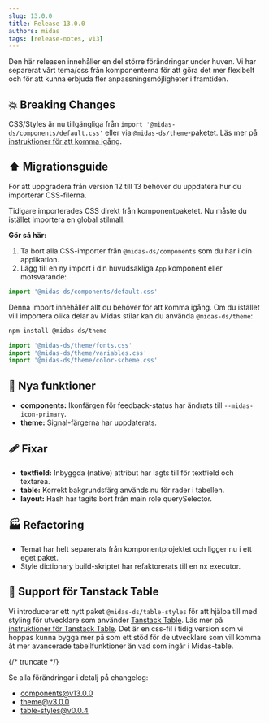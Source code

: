 ```yaml
---
slug: 13.0.0
title: Release 13.0.0
authors: midas
tags: [release-notes, v13]
---
```


Den här releasen innehåller en del större förändringar under huven. Vi har separerat vårt tema/css från komponenterna för att
göra det mer flexibelt och för att kunna erbjuda fler anpassningsmöjligheter i framtiden.

## 💥 Breaking Changes

CSS/Styles är nu tillgängliga från `import '@midas-ds/components/default.css'` eller via `@midas-ds/theme`-paketet. Läs mer
på [instruktioner för att komma igång](/get-started/install/).

## ⬆️ Migrationsguide

För att uppgradera från version 12 till 13 behöver du uppdatera hur du importerar CSS-filerna.

Tidigare importerades CSS direkt från komponentpaketet. Nu måste du istället importera en global stilmall.

**Gör så här:**

1.  Ta bort alla CSS-importer från `@midas-ds/components` som du har i din applikation.
2.  Lägg till en ny import i din huvudsakliga `App` komponent eller motsvarande:

```javascript
import '@midas-ds/components/default.css'
```

Denna import innehåller allt du behöver för att komma igång.
Om du istället vill importera olika delar av Midas stilar kan du använda `@midas-ds/theme`:

```bash
npm install @midas-ds/theme
```

```javascript
import '@midas-ds/theme/fonts.css'
import '@midas-ds/theme/variables.css'
import '@midas-ds/theme/color-scheme.css'
```

## 🚀 Nya funktioner

- **components:** Ikonfärgen för feedback-status har ändrats till `--midas-icon-primary`.
- **theme:** Signal-färgerna har uppdaterats.

## 🩹 Fixar

- **textfield:** Inbyggda (native) attribut har lagts till för textfield och textarea.
- **table:** Korrekt bakgrundsfärg används nu för rader i tabellen.
- **layout:** Hash har tagits bort från main role querySelector.

## 🏭 Refactoring

- Temat har helt separerats från komponentprojektet och ligger nu i ett eget paket.
- Style dictionary build-skriptet har refaktorerats till en nx executor.

## 🐣 Support för Tanstack Table

Vi introducerar ett nytt paket `@midas-ds/table-styles` för att hjälpa till med styling för utvecklare som använder
[Tanstack Table](https://tanstack.com/table/latest). Läs mer på [instruktioner för Tanstack Table](/dev/tanstack-table/).
Det är en css-fil i tidig version som vi hoppas kunna bygga mer på som ett stöd för de utvecklare som vill komma åt mer
avancerade tabellfunktioner än vad som ingår i Midas-table.

{/* truncate */}

Se alla förändringar i detalj på changelog:

- [components@v13.0.0](https://github.com/migrationsverket/midas/releases/tag/components@v13.0.0)
- [theme@v3.0.0](https://github.com/migrationsverket/midas/releases/tag/theme@v3.0.0)
- [table-styles@v0.0.4](https://github.com/migrationsverket/midas/releases/tag/table-styles@v0.0.4)
